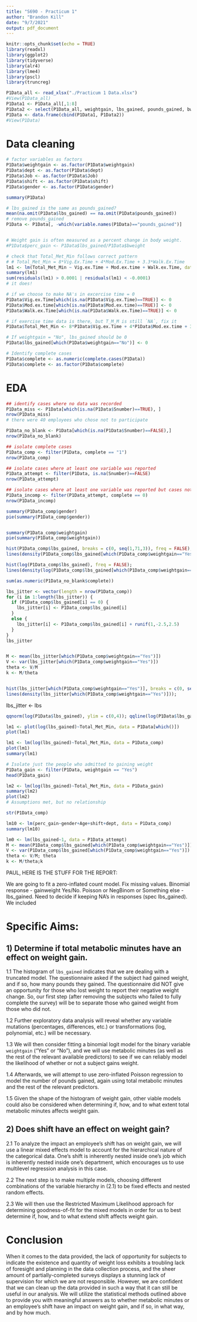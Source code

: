 ```yaml
---
title: "S690 - Practicum 1"
author: "Brandon Kill"
date: "9/7/2021"
output: pdf_document
---
```


```r
knitr::opts_chunk$set(echo = TRUE)
library(readxl)
library(ggplot2)
library(tidyverse)
library(alr4)
library(lme4)
library(pscl)
library(truncreg)
```

```r
P1Data_all <- read_xlsx("./Practicum 1 Data.xlsx")
#View(P1Data_all)
P1Data1 <- P1Data_all[,1:8]
P1Data2 <- select(P1Data_all, weightgain, lbs_gained, pounds_gained, bweight,BMI, `Vig ex Time`, `Mod ex time`, `Walk ex Time`, Total_Met_Min)
P1Data <- data.frame(cbind(P1Data1, P1Data2))
#View(P1Data)
```

# Data cleaning
```r
# factor variables as factors
P1Data$weightgain <- as.factor(P1Data$weightgain)
P1Data$dept <- as.factor(P1Data$dept)
P1Data$Job <- as.factor(P1Data$Job)
P1Data$shift <- as.factor(P1Data$shift)
P1Data$gender <- as.factor(P1Data$gender)

summary(P1Data)

# lbs_gained is the same as pounds_gained?
mean(na.omit(P1Data$lbs_gained) == na.omit(P1Data$pounds_gained))
# remove pounds_gained
P1Data <- P1Data[, -which(variable.names(P1Data)=="pounds_gained")]


# Weight gain is often measured as a percent change in body weight.
#P1Data$perc_gain <- P1Data$lbs_gained/P1Data$bweight

# check that Total_Met_Min follows correct pattern
# # Total_Met_Min = 8*Vig.Ex.Time + 4*Mod.Ex.Time + 3.3*Walk.Ex.Time
lm1 <- lm(Total_Met_Min ~ Vig.ex.Time + Mod.ex.time + Walk.ex.Time, data = P1Data)
summary(lm1)
sum(residuals(lm1) > 0.0001 | residuals(lm1) < -0.0001)
# it does!

# if we choose to make NA's in excercise time = 0
P1Data$Vig.ex.Time[which(is.na(P1Data$Vig.ex.Time)==TRUE)] <- 0
P1Data$Mod.ex.time[which(is.na(P1Data$Mod.ex.time)==TRUE)] <- 0
P1Data$Walk.ex.Time[which(is.na(P1Data$Walk.ex.Time)==TRUE)] <- 0

# if exercise time data is there, but T_M_M is still `NA`, fix it
P1Data$Total_Met_Min <- 8*P1Data$Vig.ex.Time + 4*P1Data$Mod.ex.time + 3.3*P1Data$Walk.ex.Time

# If weightgain = "No", lbs_gained should be 0
P1Data$lbs_gained[which(P1Data$weightgain=="No")] <- 0

# Identify complete cases
P1Data$complete <- as.numeric(complete.cases(P1Data))
P1Data$complete <- as.factor(P1Data$complete)
```

# EDA
```r
## identify cases where no data was recorded
P1Data_miss <- P1Data[which(is.na(P1Data$Snumber)==TRUE), ]
nrow(P1Data_miss)
# there were 40 employees who chose not to participate

P1Data_no_blank <- P1Data[which(is.na(P1Data$Snumber)==FALSE),]
nrow(P1Data_no_blank)

## isolate complete cases
P1Data_comp <- filter(P1Data, complete == "1")
nrow(P1Data_comp)

## isolate cases where at least one variable was reported
P1Data_attempt <- filter(P1Data, is.na(Snumber)==FALSE)
nrow(P1Data_attempt)

## isolate cases where at least one variable was reported but cases not complete
P1Data_incomp <- filter(P1Data_attempt, complete == 0)
nrow(P1Data_incomp)

summary(P1Data_comp$gender)
pie(summary(P1Data_comp$gender))


summary(P1Data_comp$weightgain)
pie(summary(P1Data_comp$weightgain))
```

```r
hist(P1Data_comp$lbs_gained, breaks = c(0, seq(1,71,3)), freq = FALSE);
lines(density(P1Data_comp$lbs_gained[which(P1Data_comp$weightgain=="Yes")]))

hist(log(P1Data_comp$lbs_gained), freq = FALSE);
lines(density(log(P1Data_comp$lbs_gained[which(P1Data_comp$weightgain=="Yes")])))
```





```r
sum(as.numeric(P1Data_no_blank$complete))

lbs_jitter <- vector(length = nrow(P1Data_comp))
for (i in 1:length(lbs_jitter)) {
  if (P1Data_comp$lbs_gained[i] == 0) {
    lbs_jitter[i] <- P1Data_comp$lbs_gained[i]
  }
  else {
    lbs_jitter[i] <- P1Data_comp$lbs_gained[i] + runif(1,-2.5,2.5)
  }
}
lbs_jitter


M <- mean(lbs_jitter[which(P1Data_comp$weightgain=="Yes")])
V <- var(lbs_jitter[which(P1Data_comp$weightgain=="Yes")])
theta <- V/M
k <- M/theta


hist(lbs_jitter[which(P1Data_comp$weightgain=="Yes")], breaks = c(0, seq(1,80,3)), freq = FALSE);
lines(density(lbs_jitter[which(P1Data_comp$weightgain=="Yes")]));
```


lbs_jitter <- lbs

```r
qqnorm(log(P1Data$lbs_gained), ylim = c(0,4)); qqline(log(P1Data$lbs_gained))
```

```r
lm1 <- plot(log(lbs_gained)~Total_Met_Min, data = P1Data[which()])
plot(lm1)

lm1 <- lm(log(lbs_gained)~Total_Met_Min, data = P1Data_comp)
plot(lm1)
summary(lm1)
```
```r
# Isolate just the people who admitted to gaining weight
P1Data_gain <- filter(P1Data, weightgain == "Yes")
head(P1Data_gain)

lm2 <- lm(log(lbs_gained)~Total_Met_Min, data = P1Data_gain)
summary(lm2)
plot(lm2)
# Assumptions met, but no relationship

str(P1Data_comp)

lm10 <- lm(perc_gain~gender+Age+shift+dept, data = P1Data_comp)
summary(lm10)
```

```r
lm0 <- lm(lbs_gained~1, data = P1Data_attempt)
M <- mean(P1Data_comp$lbs_gained[which(P1Data_comp$weightgain=="Yes")])
V <- var(P1Data_comp$lbs_gained[which(P1Data_comp$weightgain=="Yes")])
theta <- V/M; theta
k <- M/theta;k
```

\newpage

PAUL, HERE IS THE STUFF FOR THE REPORT:


We are going to fit a zero-inflated count model. Fix missing values. Binomial response - gainweight Yes/No.
Poisson or NegBinom or Something else - lbs_gained. Need to decide if keeping NA's in responses (spec lbs_gained). We included 



# Specific Aims:

## 1) Determine if total metabolic minutes have an effect on weight gain.

1.1   The histogram of `lbs_gained` indicates that we are dealing with a truncated model. The questionnaire asked if the subject had gained weight, and if so, how many pounds they gained.  The questionnaire did NOT give an opportunity for those who lost weight to report their negative weight change.  So, our first step (after removing the subjects who failed to fully complete the survey) will be to separate those who gained weight from those who did not.

1.2   Further exploratory data analysis will reveal whether any variable mutations (percentages, differences, etc.) or transformations (log, polynomial, etc.) will be necessary.

1.3   We will then consider fitting a binomial logit model for the binary variable `weightgain` ("Yes" or "No"), and we will use metabolic minutes (as well as the rest of the relevant available predictors) to see if we can reliably model the likelihood of whether or not a subject gains weight.

1.4   Afterwards, we will attempt to use zero-inflated Poisson regression to model the number of pounds gained, again using total metabolic minutes and the rest of the relevant predictors.

1.5   Given the shape of the histogram of weight gain, other viable models could also be considered when determining if, how, and to what extent total metabolic minutes affects weight gain.


## 2) Does shift have an effect on weight gain?

2.1   To analyze the impact an employee's shift has on weight gain, we will use a linear mixed effects model to account for the hierarchical nature of the categorical data.  One's shift is inherently nested inside one's job which is inherently nested inside one's department, which encourages us to use multilevel regression analysis in this case.

2.2   The next step is to make multiple models, choosing different combinations of the variable hierarchy in (2.1) to be fixed effects and nested random effects.

2.3   We will then use the Restricted Maximum Likelihood approach for determining goodness-of-fit for the mixed models in order for us to best determine if, how, and to what extend shift affects weight gain.





# Conclusion
When it comes to the data provided, the lack of opportunity for subjects to indicate the existence and quantity of weight loss exhibits a troubling lack of foresight and planning in the data collection process, and the sheer amount of partially-completed surveys displays a stunning lack of supervision for which we are not responsible. However, we are confident that we can clean up the data provided in such a way that it can still be useful in our analysis. We will utilize the statistical methods outlined above to provide you with meaningful answers as to whether metabolic minutes or an employee's shift have an impact on weight gain, and if so, in what way, and by how much.

